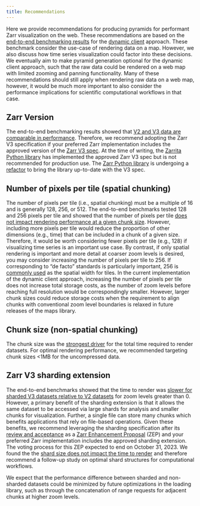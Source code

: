 ```yaml
---
title: Recommendations
---
```


Here we provide recommendations for producing pyramids for performant Zarr visualization on the web. These recommendations are based on the [end-to-end benchmarking results](e2e-results.ipynb) for the [dynamic client](../dynamic-client.qmd) approach. These benchmark consider the use-case of rendering data on a map. However, we also discuss how time series visualization could factor into these decisions. We eventually aim to make pyramid generation optional for the dynamic client approach, such that the raw data could be rendered on a web map with limited zooming and panning functionality. Many of these recommendations should still apply when rendering raw data on a web map, however, it would be much more important to also consider the performance implications for scientific computational workflows in that case.

## Zarr Version

The end-to-end benchmarking results showed that [V2 and V3 data are comparable in performance](e2e-results-zarr-version.ipynb). Therefore, we recommend adopting the Zarr V3 specification if your preferred Zarr implementation includes the approved version of the [Zarr V3 spec](https://zarr-specs.readthedocs.io/en/latest/v3/core/v3.0.html). At the time of writing, the [Zarrita Python library](https://github.com/scalableminds/zarrita) has implemented the approved Zarr V3 spec but is not recommended for production use. The [Zarr Python library](https://github.com/zarr-developers/zarr-python) is undergoing a [refactor](https://github.com/zarr-developers/zarr-python/discussions/1480) to bring the library up-to-date with the V3 spec.

## Number of pixels per tile (spatial chunking)

The number of pixels per tile (i.e., spatial chunking) must be a multiple of 16 and is generally 128, 256, or 512. The end-to-end benchmarks tested 128 and 256 pixels per tile and showed that the number of pixels per tile [does not impact rendering performance at a given chunk size](e2e-results-pixels-per-tile.ipynb). However, including more pixels per tile would reduce the proportion of other dimensions (e.g., time) that can be included in a chunk of a given size. Therefore, it would be worth considering fewer pixels per tile (e.g., 128) if visualizing time series is an important use case. By contrast, if only spatial rendering is important and more detail at coarser zoom levels is desired, you may consider increasing the number of pixels per tile to 256. If corresponding to "de facto" standards is particularly important, 256 is [commonly used](https://wiki.openstreetmap.org/wiki/Zoom_levels) as the spatial width for tiles. In the current implementation of the dynamic client approach, increasing the number of pixels per tile does not increase total storage costs, as the number of zoom levels before reaching full resolution would be correspondingly smaller. However, larger chunk sizes could reduce storage costs when the requirement to align chunks with conventional zoom level boundaries is relaxed in future releases of the maps library.

## Chunk size (non-spatial chunking)

The chunk size was the [strongest driver](e2e-results-zarr-version.ipynb) for the total time required to render datasets. For optimal rendering performance, we recommended targeting chunk sizes <1MB for the uncompressed data.

## Zarr V3 sharding extension

The end-to-end benchmarks showed that the time to render was [slower for sharded V3 datasets relative to V2 datasets](e2e-results-zarr-version-shards.ipynb) for zoom levels greater than 0. However, a primary benefit of the sharding extension is that it allows the same dataset to be accessed via large shards for analysis and smaller chunks for visualization. Further, a single file can store many chunks which benefits applications that rely on file-based operations. Given these benefits, we recommend leveraging the sharding specification after its [review and acceptance](https://github.com/zarr-developers/zarr-specs/issues/254) as a [Zarr Enhancement Proposal](https://zarr.dev/zeps/active/ZEP0000.html#how-does-a-zep-become-accepted) (ZEP) and your preferred Zarr implementation includes the approved sharding extension. The voting process for this ZEP expected to end on October 31, 2023. We found the the [shard size does not impact the time to render](e2e-results-shard-size.ipynb) and therefore recommend a follow-up study on optimal shard structures for computational workflows.

We expect that the performance difference between sharded and non-sharded datasets could be minimized by future optimizations in the loading library, such as through the concatenation of range requests for adjacent chunks at higher zoom levels.
